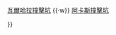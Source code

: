 {{Navbox
|name  = 木卫四
|title = [[木卫四]]
|titlestyle = background:#66CDAA;
|image = [[File:Callisto.jpg|50px|link=|alt=]]
|group1 = [[木衛四表面特徵列表]]
|groupstyle = background:#66CDAA;
|list1  = {{Nowrap begin}}[[阿斯嘉特撞擊坑]] {{·w}} [[瓦爾哈拉撞擊坑]] {{·w}} [[阿卡斯撞擊坑]]{{Nowrap end}}

}}